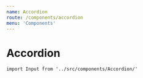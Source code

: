```yaml
---
name: Accordion
route: /components/accordion
menu: 'Components'
---
```


<GlobalStyle />

# Accordion
```import Input from '../src/components/Accordion/'```


<Playground>
    <Accordion 
        id='accordion1'
        title='Accordion 1'
        />
</Playground>